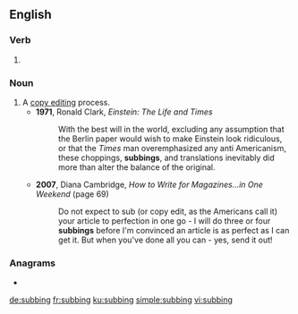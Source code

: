 ==English==

===Verb===
{{head|en|present participle}}

# {{present participle of|sub|lang=en|nocat=1}}

===Noun===
{{en-noun}}

# A [[copy editing]] process.
#* '''1971''', Ronald Clark, ''Einstein: The Life and Times''
#*: With the best will in the world, excluding any assumption that the Berlin paper would wish to make Einstein look ridiculous, or that the ''Times'' man overemphasized any anti Americanism, these choppings, '''subbings''', and translations inevitably did more than alter the balance of the original.
#* '''2007''', Diana Cambridge, ''How to Write for Magazines...in One Weekend'' (page 69)
#*: Do not expect to sub (or copy edit, as the Americans call it) your article to perfection in one go - I will do three or four '''subbings''' before I'm convinced an article is as perfect as I can get it. But when you've done all you can - yes, send it out!

===Anagrams===
* {{l|en|gubbins}}

[[de:subbing]]
[[fr:subbing]]
[[ku:subbing]]
[[simple:subbing]]
[[vi:subbing]]